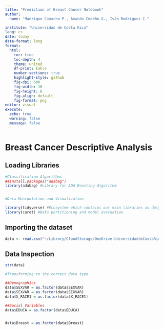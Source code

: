 ```yaml
---
title: "Prediction of Breast Cancer Notebook"
author: 
  name: "Manrique Camacho P., Amanda Cedeño G., Iván Rodríguez C."

institute: "Universidad de Costa Rica"
lang: es  
date: today
date-format: long
format: 
  html:
    toc: true
    toc-depth: 4
    theme: united
    df-print: kable
    number-sections: true
    highlight-style: github
    fig-dpi: 600
    fig-width: 10
    fig-height: 6
    fig-align: default
    fig-format: png
editor: visual
execute: 
  echo: true
  warning: false
  message: false
---
```


# Breast Cancer Descriptive Analysis

## Loading Libraries

```r
#Classification Algorithms 
##install.packages("adabag")
library(adabag) #Library for ADA Boosting Algorithm


#Data Manipulation and Visualization

library(tidyverse) #Ecosystem which contains our main libraries as dplyr and ggplot2
library(caret) #Data partitioning and model evaluation
```

## Importing the dataset

```r
data <- read.csv("~/Library/CloudStorage/OneDrive-UniversidaddeCostaRica/GitHub/Predicción_Cancer/data/processed/data.csv", row.names=1)
```

## Data Inspection

```r
str(data)
```

```r
#Transforming to the correct data type 

##Demographics
data$SEXVAR = as.factor(data$SEXVAR)
data$SEXVAR = as.factor(data$SEXVAR)
data$X_RACE1 = as.factor(data$X_RACE1)

##Social Variables 
data$EDUCA = as.factor(data$EDUCA)


data$Breast = as.factor(data$Breast)
```
